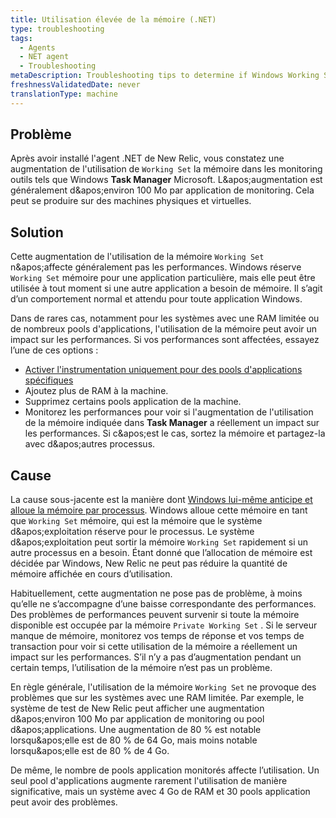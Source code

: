 ```yaml
---
title: Utilisation élevée de la mémoire (.NET)
type: troubleshooting
tags:
  - Agents
  - NET agent
  - Troubleshooting
metaDescription: Troubleshooting tips to determine if Windows Working Set memory usage is a concern after you install New Relic's .NET agent for your app.
freshnessValidatedDate: never
translationType: machine
---
```


## Problème

Après avoir installé l'agent .NET de New Relic, vous constatez une augmentation de l'utilisation de `Working Set` la mémoire dans les monitoring outils tels que Windows <DNT>**Task Manager**</DNT> Microsoft. L&amp;apos;augmentation est généralement d&amp;apos;environ 100 Mo par application de monitoring. Cela peut se produire sur des machines physiques et virtuelles.

## Solution

Cette augmentation de l'utilisation de la mémoire `Working Set` n&amp;apos;affecte généralement pas les performances. Windows réserve `Working Set` mémoire pour une application particulière, mais elle peut être utilisée à tout moment si une autre application a besoin de mémoire. Il s’agit d’un comportement normal et attendu pour toute application Windows.

Dans de rares cas, notamment pour les systèmes avec une RAM limitée ou de nombreux pools d'applications, l'utilisation de la mémoire peut avoir un impact sur les performances. Si vos performances sont affectées, essayez l’une de ces options :

* [Activer l'instrumentation uniquement pour des pools d'applications spécifiques](/docs/agents/net-agent/configuration/net-agent-configuration#include_exclude_apps)
* Ajoutez plus de RAM à la machine.
* Supprimez certains pools application de la machine.
* Monitorez les performances pour voir si l'augmentation de l'utilisation de la mémoire indiquée dans <DNT>**Task Manager**</DNT> a réellement un impact sur les performances. Si c&amp;apos;est le cas, sortez la mémoire et partagez-la avec d&amp;apos;autres processus.

## Cause

La cause sous-jacente est la manière dont [Windows lui-même anticipe et alloue la mémoire par processus](https://docs.microsoft.com/en-us/windows/win32/memory/working-set). Windows alloue cette mémoire en tant que `Working Set` mémoire, qui est la mémoire que le système d&amp;apos;exploitation réserve pour le processus. Le système d&amp;apos;exploitation peut sortir la mémoire `Working Set` rapidement si un autre processus en a besoin. Étant donné que l’allocation de mémoire est décidée par Windows, New Relic ne peut pas réduire la quantité de mémoire affichée en cours d’utilisation.

Habituellement, cette augmentation ne pose pas de problème, à moins qu’elle ne s’accompagne d’une baisse correspondante des performances. Des problèmes de performances peuvent survenir si toute la mémoire disponible est occupée par la mémoire `Private Working Set` . Si le serveur manque de mémoire, monitorez vos temps de réponse et vos temps de transaction pour voir si cette utilisation de la mémoire a réellement un impact sur les performances. S’il n’y a pas d’augmentation pendant un certain temps, l’utilisation de la mémoire n’est pas un problème.

En règle générale, l'utilisation de la mémoire `Working Set` ne provoque des problèmes que sur les systèmes avec une RAM limitée. Par exemple, le système de test de New Relic peut afficher une augmentation d&amp;apos;environ 100 Mo par application de monitoring ou pool d&amp;apos;applications. Une augmentation de 80 % est notable lorsqu&amp;apos;elle est de 80 % de 64 Go, mais moins notable lorsqu&amp;apos;elle est de 80 % de 4 Go.

De même, le nombre de pools application monitorés affecte l’utilisation. Un seul pool d'applications augmente rarement l'utilisation de manière significative, mais un système avec 4 Go de RAM et 30 pools application peut avoir des problèmes.